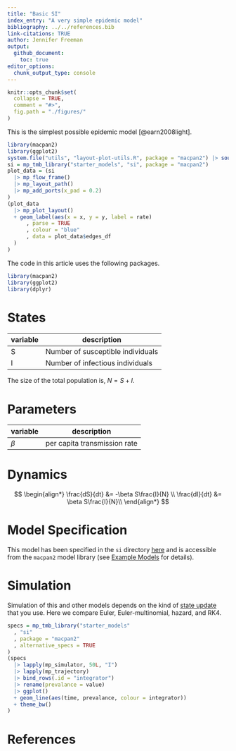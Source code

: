 ```yaml
---
title: "Basic SI"
index_entry: "A very simple epidemic model"
bibliography: ../../references.bib
link-citations: TRUE
author: Jennifer Freeman
output: 
  github_document:
    toc: true
editor_options: 
  chunk_output_type: console
---
```


```r
knitr::opts_chunk$set(
  collapse = TRUE,
  comment = "#>",
  fig.path = "./figures/"
)
```

This is the simplest possible epidemic model [@earn2008light].

```r
library(macpan2)
library(ggplot2)
system.file("utils", "layout-plot-utils.R", package = "macpan2") |> source()
si = mp_tmb_library("starter_models", "si", package = "macpan2")
plot_data = (si 
  |> mp_flow_frame() 
  |> mp_layout_path() 
  |> mp_add_ports(x_pad = 0.2)
)
(plot_data
  |> mp_plot_layout()
  + geom_label(aes(x = x, y = y, label = rate)
      , parse = TRUE
      , colour = "blue"
      , data = plot_data$edges_df
  )
)
```

The code in this article uses the following packages.

```r
library(macpan2)
library(ggplot2)
library(dplyr)
```

# States

| variable | description                       |
| -------- | --------------------------------- |
| S        | Number of susceptible individuals |
| I        | Number of infectious individuals  |

The size of the total population is, $N = S + I$.

# Parameters

| variable | description                  |
| -------- | ---------------------------- |
| $\beta$  | per capita transmission rate |

# Dynamics 

$$
\begin{align*}
\frac{dS}{dt} &= -\beta S\frac{I}{N} \\
\frac{dI}{dt} &= \beta S\frac{I}{N}\\
\end{align*}
$$

# Model Specification

This model has been specified in the `si` directory [here](https://github.com/canmod/macpan2/blob/main/inst/starter_models/si/tmb.R) and is accessible from the `macpan2` model library (see [Example Models](https://canmod.github.io/macpan2/articles/example_models.html) for details). 

# Simulation

Simulation of this and other models depends on the kind of [state update](https://canmod.github.io/macpan2/reference/mp_euler) that you use. Here we compare Euler, Euler-multinomial, hazard, and RK4.

```r
specs = mp_tmb_library("starter_models"
  , "si"
  , package = "macpan2"
  , alternative_specs = TRUE
)
(specs
  |> lapply(mp_simulator, 50L, "I")
  |> lapply(mp_trajectory)
  |> bind_rows(.id = "integrator")
  |> rename(prevalance = value)
  |> ggplot()
  + geom_line(aes(time, prevalance, colour = integrator))
  + theme_bw()
)
```

# References
